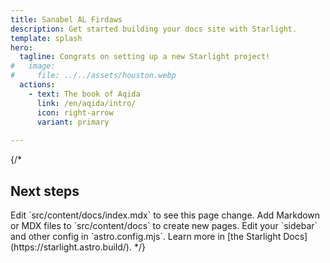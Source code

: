 ```yaml
---
title: Sanabel AL Firdaws
description: Get started building your docs site with Starlight.
template: splash
hero:
  tagline: Congrats on setting up a new Starlight project!
#   image:
#     file: ../../assets/houston.webp
  actions:
    - text: The book of Aqida
      link: /en/aqida/intro/
      icon: right-arrow
      variant: primary
   
---
```


{/* 

## Next steps

<CardGrid stagger>
	<Card title="Update content" icon="pencil">
		Edit `src/content/docs/index.mdx` to see this page change.
	</Card>
	<Card title="Add new content" icon="add-document">
		Add Markdown or MDX files to `src/content/docs` to create new pages.
	</Card>
	<Card title="Configure your site" icon="setting">
		Edit your `sidebar` and other config in `astro.config.mjs`.
	</Card>
	<Card title="Read the docs" icon="open-book">
		Learn more in [the Starlight Docs](https://starlight.astro.build/).
	</Card>
</CardGrid> */}
